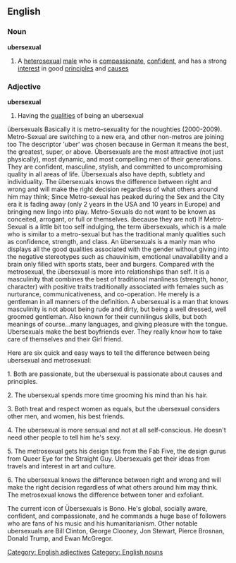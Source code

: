 ==English==

===Noun===
'''ubersexual'''

# A [[heterosexual]] [[male]] who is [[compassionate]], [[confident]], and has a strong [[interest]] in good [[principle|principles]] and [[cause|causes]]

===Adjective===
'''ubersexual'''

# Having the [[quality|qualities]] of being an ubersexual

[[Category: English adjectives]]
[[Category: English nouns]]

übersexuals 
Basically it is metro-sexuality for the noughties (2000-2009). Metro-Sexual are switching to a new era, and other non-metros are joining too The descriptor 'uber' was chosen because in German it means the best, the 
greatest, super, or above. Übersexuals are the most attractive (not just physically), most dynamic, and most compelling men of their generations. They are confident, masculine, stylish, and committed to uncompromising quality in all areas of life. Übersexuals also have depth, subtlety and individuality. The übersexuals knows the difference between right and wrong and will make the right decision regardless of what others around him may think; 
Since Metro-sexual has peaked during the Sex and the City era it is fading away (only 2 years in the USA and 10 years in Europe) and bringing new lingo into play. Metro-Sexuals do not want to be known as conceited, arrogant, or full or themselves. (because they are not) 
If Metro-Sexual is a little bit too self indulging, the term übersexuals, which is a male who is similar to a metro-sexual but has the traditional manly qualities such as confidence, strength, and class. 
An übersexuals is a manly man who displays all the good qualities associated with the gender without giving into the negative stereotypes such as chauvinism, emotional unavailability and a brain only filled with sports stats, beer and burgers. Compared with the metrosexual, the übersexual is more into relationships than self. It is a masculinity that combines the best of traditional manliness (strength, honor, character) with positive traits traditionally associated with females such as nurturance, communicativeness, and co-operation. 
He merely is a gentleman in all manners of the definition. A ubersexual is a man that knows masculinity is not about being rude and dirty, but being a well dressed, well groomed gentleman. Also known for their cunnilingus skills, but both meanings of course...many languages, and giving pleasure with the tongue. Ubersexuals make the best boyfriends ever. They really know how to take care of themselves and their Girl friend. 

Here are six quick and easy ways to tell the difference between being ubersexual and metrosexual: 

1. Both are passionate, but the ubersexual is passionate about causes and principles. 

2. The ubersexual spends more time grooming his mind than his hair. 

3. Both treat and respect women as equals, but the ubersexual considers other men, and women, his best friends. 

4. The ubersexual is more sensual and not at all self-conscious. He doesn't need other people to tell him he's sexy. 

5. The metrosexual gets his design tips from the Fab Five, the design gurus from Queer Eye for the Straight Guy. Ubersexuals get their ideas from travels and interest in art and culture. 

6. The ubersexual knows the difference between right and wrong and will make the right decision regardless of what others around him may think. The metrosexual knows the difference between toner and exfoliant. 



The current icon of Übersexuals is Bono. He's global, socially aware, confident, and compassionate, and he commands a huge base of followers who are fans of his music and his humanitarianism. Other notable ubersexuals are Bill Clinton, George Clooney, Jon Stewart, Pierce Brosnan, Donald Trump, and Ewan McGregor.